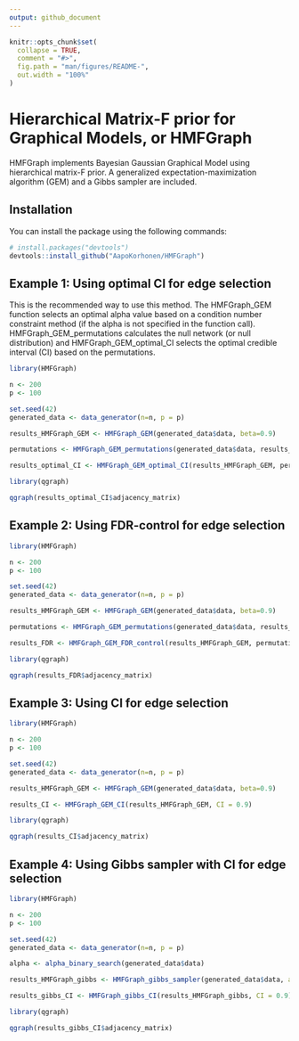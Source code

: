 ```yaml
---
output: github_document
---
```


<!-- README.md is generated from README.Rmd. Please edit that file -->

```r
knitr::opts_chunk$set(
  collapse = TRUE,
  comment = "#>",
  fig.path = "man/figures/README-",
  out.width = "100%"
)
```

# Hierarchical Matrix-F prior for Graphical Models, or HMFGraph

<!-- badges: start -->
<!-- badges: end -->

HMFGraph implements Bayesian Gaussian Graphical Model using hierarchical matrix-F prior. A generalized expectation-maximization algorithm (GEM) and a Gibbs sampler are included.

## Installation

You can install the package using the following commands:

``` r
# install.packages("devtools")
devtools::install_github("AapoKorhonen/HMFGraph")
```


## Example 1: Using optimal CI for edge selection

This is the recommended way to use this method. The HMFGraph_GEM function selects an optimal alpha value based on a condition number constraint method (if the alpha is not specified in the function call). HMFGraph_GEM_permutations calculates the null network (or null distribution) and HMFGraph_GEM_optimal_CI selects the optimal credible interval (CI) based on the permutations.


```r
library(HMFGraph)

n <- 200
p <- 100

set.seed(42)
generated_data <- data_generator(n=n, p = p)

results_HMFGraph_GEM <- HMFGraph_GEM(generated_data$data, beta=0.9)

permutations <- HMFGraph_GEM_permutations(generated_data$data, results_HMFGraph_GEM, number_of_permutations = 50, parallel = T)

results_optimal_CI <- HMFGraph_GEM_optimal_CI(results_HMFGraph_GEM, permutations, expected_connections = p)

library(qgraph)

qgraph(results_optimal_CI$adjacency_matrix)

```

## Example 2: Using FDR-control for edge selection



```r
library(HMFGraph)

n <- 200
p <- 100

set.seed(42)
generated_data <- data_generator(n=n, p = p)

results_HMFGraph_GEM <- HMFGraph_GEM(generated_data$data, beta=0.9)

permutations <- HMFGraph_GEM_permutations(generated_data$data, results_HMFGraph_GEM, number_of_permutations = 50, parallel = T)

results_FDR <- HMFGraph_GEM_FDR_control(results_HMFGraph_GEM, permutations, target_FDR = 0.2)

library(qgraph)

qgraph(results_FDR$adjacency_matrix)

```




## Example 3: Using CI for edge selection



```r
library(HMFGraph)

n <- 200
p <- 100

set.seed(42)
generated_data <- data_generator(n=n, p = p)

results_HMFGraph_GEM <- HMFGraph_GEM(generated_data$data, beta=0.9)

results_CI <- HMFGraph_GEM_CI(results_HMFGraph_GEM, CI = 0.9)

library(qgraph)

qgraph(results_CI$adjacency_matrix)

```



## Example 4: Using Gibbs sampler with CI for edge selection



```r
library(HMFGraph)

n <- 200
p <- 100

set.seed(42)
generated_data <- data_generator(n=n, p = p)

alpha <- alpha_binary_search(generated_data$data)

results_HMFGraph_gibbs <- HMFGraph_gibbs_sampler(generated_data$data, alpha = alpha, beta=0.9, iters = 5000, burn_in = 1000)

results_gibbs_CI <- HMFGraph_gibbs_CI(results_HMFGraph_gibbs, CI = 0.9)

library(qgraph)

qgraph(results_gibbs_CI$adjacency_matrix)

```